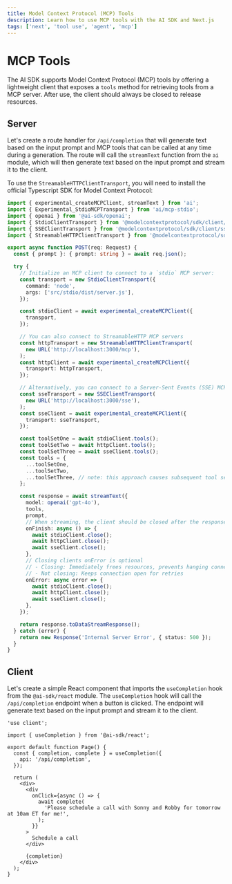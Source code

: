 ---
title: Model Context Protocol (MCP) Tools
description: Learn how to use MCP tools with the AI SDK and Next.js
tags: ['next', 'tool use', 'agent', 'mcp']
---

# MCP Tools

The AI SDK supports Model Context Protocol (MCP) tools by offering a lightweight client that exposes a `tools` method for retrieving tools from a MCP server. After use, the client should always be closed to release resources.

## Server

Let's create a route handler for `/api/completion` that will generate text based on the input prompt and MCP tools that can be called at any time during a generation. The route will call the `streamText` function from the `ai` module, which will then generate text based on the input prompt and stream it to the client.

To use the `StreamableHTTPClientTransport`, you will need to install the official Typescript SDK for Model Context Protocol:

<Snippet text="pnpm install @modelcontextprotocol/sdk" />

```ts filename="app/api/completion/route.ts"
import { experimental_createMCPClient, streamText } from 'ai';
import { Experimental_StdioMCPTransport } from 'ai/mcp-stdio';
import { openai } from '@ai-sdk/openai';
import { StdioClientTransport } from '@modelcontextprotocol/sdk/client/stdio';
import { SSEClientTransport } from '@modelcontextprotocol/sdk/client/sse';
import { StreamableHTTPClientTransport } from '@modelcontextprotocol/sdk/client/streamableHttp';

export async function POST(req: Request) {
  const { prompt }: { prompt: string } = await req.json();

  try {
    // Initialize an MCP client to connect to a `stdio` MCP server:
    const transport = new StdioClientTransport({
      command: 'node',
      args: ['src/stdio/dist/server.js'],
    });

    const stdioClient = await experimental_createMCPClient({
      transport,
    });

    // You can also connect to StreamableHTTP MCP servers
    const httpTransport = new StreamableHTTPClientTransport(
      new URL('http://localhost:3000/mcp'),
    );
    const httpClient = await experimental_createMCPClient({
      transport: httpTransport,
    });

    // Alternatively, you can connect to a Server-Sent Events (SSE) MCP server:
    const sseTransport = new SSEClientTransport(
      new URL('http://localhost:3000/sse'),
    );
    const sseClient = await experimental_createMCPClient({
      transport: sseTransport,
    });

    const toolSetOne = await stdioClient.tools();
    const toolSetTwo = await httpClient.tools();
    const toolSetThree = await sseClient.tools();
    const tools = {
      ...toolSetOne,
      ...toolSetTwo,
      ...toolSetThree, // note: this approach causes subsequent tool sets to override tools with the same name
    };

    const response = await streamText({
      model: openai('gpt-4o'),
      tools,
      prompt,
      // When streaming, the client should be closed after the response is finished:
      onFinish: async () => {
        await stdioClient.close();
        await httpClient.close();
        await sseClient.close();
      },
      // Closing clients onError is optional
      // - Closing: Immediately frees resources, prevents hanging connections
      // - Not closing: Keeps connection open for retries
      onError: async error => {
        await stdioClient.close();
        await httpClient.close();
        await sseClient.close();
      },
    });

    return response.toDataStreamResponse();
  } catch (error) {
    return new Response('Internal Server Error', { status: 500 });
  }
}
```

## Client

Let's create a simple React component that imports the `useCompletion` hook from the `@ai-sdk/react` module. The `useCompletion` hook will call the `/api/completion` endpoint when a button is clicked. The endpoint will generate text based on the input prompt and stream it to the client.

```tsx filename="app/page.tsx"
'use client';

import { useCompletion } from '@ai-sdk/react';

export default function Page() {
  const { completion, complete } = useCompletion({
    api: '/api/completion',
  });

  return (
    <div>
      <div
        onClick={async () => {
          await complete(
            'Please schedule a call with Sonny and Robby for tomorrow at 10am ET for me!',
          );
        }}
      >
        Schedule a call
      </div>

      {completion}
    </div>
  );
}
```
